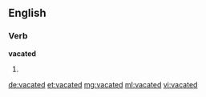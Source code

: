 ==English==

===Verb===
'''vacated'''

# {{en-past of|vacate}}

[[de:vacated]]
[[et:vacated]]
[[mg:vacated]]
[[ml:vacated]]
[[vi:vacated]]